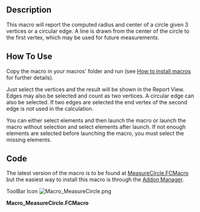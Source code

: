 <languages/>
<translate>
<!--T:1-->
{{Macro
|Name=Macro MeasureCircle
|Icon=Macro_MeasureCircle.png
|Description=This macro will report the computed radius and center of a circle given 3 vertices or a circular edge.
A line is drawn from the center of the circle to the first vertex, which may be used for future measurements.
|Author=galou_breizh
|Version=1.0
|Date=2016-04-08
|FCVersion=All
|Download=[https://wiki.freecad.org/images/b/bd/Macro_MeasureCircle.png ToolBar Icon]
}}

==Description== <!--T:2-->

<!--T:3-->
This macro will report the computed radius and center of a circle given 3 vertices or a circular edge.
A line is drawn from the center of the circle to the first vertex, which may be used for future measurements.

</translate>
{{Codeextralink|https://raw.githubusercontent.com/FreeCAD/FreeCAD-macros/master/Information/MeasureCircle.FCMacro}}
<translate>

==How To Use== <!--T:4-->

<!--T:5-->
Copy the macro in your macros' folder and run (see [[How to install macros|How to install macros]] for further details).

<!--T:6-->
Just select the vertices and the result will be shown in the Report View.
Edges may also be selected and count as two vertices.
A circular edge can also be selected.
If two edges are selected the end vertex of the second edge is not used in the calculation.

<!--T:7-->
You can either select elements and then launch the macro or launch the macro without selection and select elements after launch.
If not enough elements are selected before launching the macro, you must select the missing elements.

==Code== <!--T:8-->

<!--T:9-->
The latest version of the macro is to be found at [https://raw.githubusercontent.com/FreeCAD/FreeCAD-macros/master/Information/MeasureCircle.FCMacro MeasureCircle.FCMacro] but the easiest way to install this macro is through the [[Std_AddonMgr|Addon Manager]].
</translate>

ToolBar Icon [[Image:Macro_MeasureCircle.png]]

'''Macro_MeasureCircle.FCMacro'''

{{clear}}
